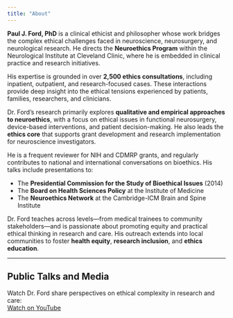 ```yaml
---
title: "About"
---
```


**Paul J. Ford, PhD** is a clinical ethicist and philosopher whose work bridges the complex ethical challenges faced in neuroscience, neurosurgery, and neurological research. He directs the **Neuroethics Program** within the Neurological Institute at Cleveland Clinic, where he is embedded in clinical practice and research initiatives.

His expertise is grounded in over **2,500 ethics consultations**, including inpatient, outpatient, and research-focused cases. These interactions provide deep insight into the ethical tensions experienced by patients, families, researchers, and clinicians.

Dr. Ford's research primarily explores **qualitative and empirical approaches to neuroethics**, with a focus on ethical issues in functional neurosurgery, device-based interventions, and patient decision-making. He also leads the **ethics core** that supports grant development and research implementation for neuroscience investigators.

He is a frequent reviewer for NIH and CDMRP grants, and regularly contributes to national and international conversations on bioethics. His talks include presentations to:

-   The **Presidential Commission for the Study of Bioethical Issues** (2014)
-   The **Board on Health Sciences Policy** at the Institute of Medicine
-   The **Neuroethics Network** at the Cambridge-ICM Brain and Spine Institute

Dr. Ford teaches across levels—from medical trainees to community stakeholders—and is passionate about promoting equity and practical ethical thinking in research and care. His outreach extends into local communities to foster **health equity**, **research inclusion**, and **ethics education**.

------------------------------------------------------------------------

## Public Talks and Media

Watch Dr. Ford share perspectives on ethical complexity in research and care:\
[Watch on YouTube](https://www.youtube.com/watch?v=FpJeXOeQLeo)

